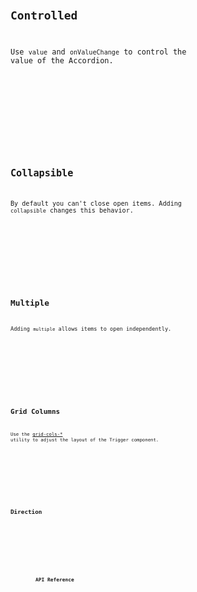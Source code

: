 





<Preview client:load>
	<Fragment slot="preview">
		<Default client:visible />
	</Fragment>
	<Fragment slot="code">
		<Code code={DefaultRaw} lang="tsx" />
	</Fragment>
</Preview>

## Controlled

Use `value` and `onValueChange` to control the value of the Accordion.

<Preview client:load>
	<Fragment slot="preview">
		<Controlled client:visible />
	</Fragment>
	<Fragment slot="code">
		<Code code={ControlledRaw} lang="tsx" />
	</Fragment>
</Preview>

## Collapsible

By default you can't close open items. Adding `collapsible` changes this behavior.

<Preview client:load>
	<Fragment slot="preview">
		<Collapsible client:visible />
	</Fragment>
	<Fragment slot="code">
		<Code code={CollapsibleRaw} lang="tsx" />
	</Fragment>
</Preview>

## Multiple

Adding `multiple` allows items to open independently.

<Preview client:load>
	<Fragment slot="preview">
		<Multiple client:visible />
	</Fragment>
	<Fragment slot="code">
		<Code code={MultipleRaw} lang="tsx" />
	</Fragment>
</Preview>

## Grid Columns

Use the [grid-cols-\*](https://tailwindcss.com/docs/grid-template-columns) utility to adjust the layout of the Trigger component.

<Preview client:load>
	<Fragment slot="preview">
		<Columns client:visible />
	</Fragment>
	<Fragment slot="code">
		<Code code={ColumnsRaw} lang="tsx" />
	</Fragment>
</Preview>

## Direction

<Preview client:load>
	<Fragment slot="preview">
		<Dir client:visible />
	</Fragment>
	<Fragment slot="code">
		<Code code={DirRaw} lang="tsx" />
	</Fragment>
</Preview>

## API Reference

<ApiTable />
